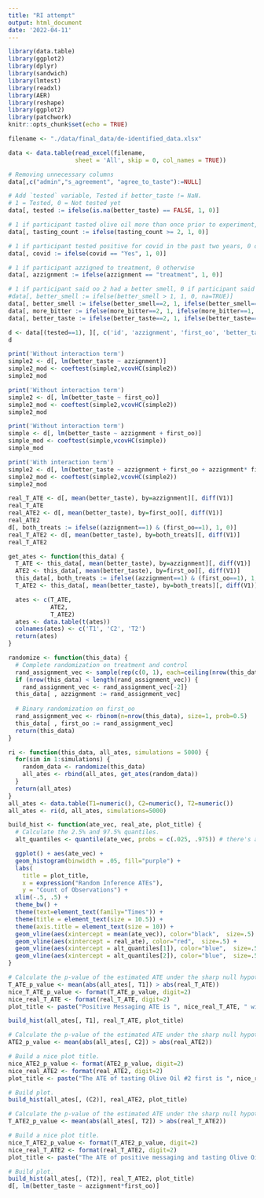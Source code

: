 ```yaml
---
title: "RI attempt"
output: html_document
date: '2022-04-11'
---
```


```r
library(data.table)
library(ggplot2)
library(dplyr)
library(sandwich)
library(lmtest)
library(readxl)
library(AER) 
library(reshape)
library(ggplot2) 
library(patchwork)
knitr::opts_chunk$set(echo = TRUE)
```

```r
filename <- "./data/final_data/de-identified_data.xlsx"

data <- data.table(read_excel(filename, 
                   sheet = 'All', skip = 0, col_names = TRUE))
```

```r
# Removing unnecessary columns
data[,c("admin","s_agreement", "agree_to_taste"):=NULL]

# Add `tested` variable, Tested if better_taste != NaN.
# 1 = Tested, 0 = Not tested yet
data[, tested := ifelse(is.na(better_taste) == FALSE, 1, 0)]

# 1 if participant tasted olive oil more than once prior to experiment, 0 otherwise
data[, tasting_count := ifelse(tasting_count >= 2, 1, 0)]

# 1 if participant tested positive for covid in the past two years, 0 otherwise
data[, covid := ifelse(covid == "Yes", 1, 0)]

# 1 if participant azzigned to treatment, 0 otherwise
data[, azzignment := ifelse(azzignment == "treatment", 1, 0)]

# 1 if participant said oo 2 had a better smell, 0 if participant said oo 1 had a better smell, NA if same
#data[, better_smell := ifelse(better_smell > 1, 1, 0, na=TRUE)]
data[, better_smell := ifelse(better_smell==2, 1, ifelse(better_smell==1, 0, NaN))]
data[, more_bitter := ifelse(more_bitter==2, 1, ifelse(more_bitter==1, 0, NaN))]
data[, better_taste := ifelse(better_taste==2, 1, ifelse(better_taste==1, 0, NaN))]
```


```r
d <- data[(tested==1), ][, c('id', 'azzignment', 'first_oo', 'better_taste')]
d
```

```r
print('Without interaction term')
simple2 <- d[, lm(better_taste ~ azzignment)]
simple2_mod <- coeftest(simple2,vcovHC(simple2))
simple2_mod

print('Without interaction term')
simple2 <- d[, lm(better_taste ~ first_oo)]
simple2_mod <- coeftest(simple2,vcovHC(simple2))
simple2_mod

print('Without interaction term')
simple <- d[, lm(better_taste ~ azzignment + first_oo)]
simple_mod <- coeftest(simple,vcovHC(simple))
simple_mod

print('With interaction term')
simple2 <- d[, lm(better_taste ~ azzignment + first_oo + azzignment* first_oo)]
simple2_mod <- coeftest(simple2,vcovHC(simple2))
simple2_mod

```

```r
real_T_ATE <- d[, mean(better_taste), by=azzignment][, diff(V1)]
real_T_ATE
real_ATE2 <- d[, mean(better_taste), by=first_oo][, diff(V1)]
real_ATE2
d[, both_treats := ifelse((azzignment==1) & (first_oo==1), 1, 0)]
real_T_ATE2 <- d[, mean(better_taste), by=both_treats][, diff(V1)]
real_T_ATE2
```


```r
get_ates <- function(this_data) {
  T_ATE <- this_data[, mean(better_taste), by=azzignment][, diff(V1)]
  ATE2 <- this_data[, mean(better_taste), by=first_oo][, diff(V1)]
  this_data[, both_treats := ifelse((azzignment==1) & (first_oo==1), 1, 0)]
  T_ATE2 <- this_data[, mean(better_taste), by=both_treats][, diff(V1)]

  ates <- c(T_ATE, 
            ATE2, 
            T_ATE2)
  ates <- data.table(t(ates))
  colnames(ates) <- c('T1', 'C2', 'T2')
  return(ates)
}
```


```r
randomize <- function(this_data) {
  # Complete randomization on treatment and control
  rand_assignment_vec <- sample(rep(c(0, 1), each=ceiling(nrow(this_data)/2)))
  if (nrow(this_data) < length(rand_assignment_vec)) {
    rand_assignment_vec <- rand_assignment_vec[-2]}
  this_data[ , azzignment := rand_assignment_vec]
  
  # Binary randomization on first_oo
  rand_assignment_vec <- rbinom(n=nrow(this_data), size=1, prob=0.5)
  this_data[ , first_oo := rand_assignment_vec]
  return(this_data)
}
```


```r
ri <- function(this_data, all_ates, simulations = 5000) {
  for(sim in 1:simulations) { 
    random_data <- randomize(this_data)
    all_ates <- rbind(all_ates, get_ates(random_data))
  }
  return(all_ates)
}
all_ates <- data.table(T1=numeric(), C2=numeric(), T2=numeric())
all_ates <- ri(d, all_ates, simulations=5000)
```


```r
build_hist <- function(ate_vec, real_ate, plot_title) {
  # Calculate the 2.5% and 97.5% quantiles.
  alt_quantiles <- quantile(ate_vec, probs = c(.025, .975)) # there's a built-in to pull these. 

  ggplot() + aes(ate_vec) + 
  geom_histogram(binwidth = .05, fill="purple") +
  labs(
    title = plot_title,
    x = expression("Random Inference ATEs"), 
    y = "Count of Observations") +
  xlim(-.5, .5) +
  theme_bw() + 
  theme(text=element_text(family="Times")) +
  theme(title = element_text(size = 10.5)) + 
  theme(axis.title = element_text(size = 10)) +
  geom_vline(aes(xintercept = mean(ate_vec)), color="black",  size=.5) + 
  geom_vline(aes(xintercept = real_ate), color="red",  size=.5) +
  geom_vline(aes(xintercept = alt_quantiles[1]), color="blue",  size=.5) +
  geom_vline(aes(xintercept = alt_quantiles[2]), color="blue",  size=.5)
}

# Calculate the p-value of the estimated ATE under the sharp null hypothesis.
T_ATE_p_value <- mean(abs(all_ates[, T1]) > abs(real_T_ATE))
nice_T_ATE_p_value <- format(T_ATE_p_value, digit=2)
nice_real_T_ATE <- format(real_T_ATE, digit=2)
plot_title <- paste("Positive Messaging ATE is ", nice_real_T_ATE, " with an RI p-value of ", nice_T_ATE_p_value, ".\nWe fail to reject the null hypothesis that positive messaging does not make a product taste better.", sep="")

build_hist(all_ates[, T1], real_T_ATE, plot_title)

```

```r
# Calculate the p-value of the estimated ATE under the sharp null hypothesis.
ATE2_p_value <- mean(abs(all_ates[, C2]) > abs(real_ATE2))

# Build a nice plot title.
nice_ATE2_p_value <- format(ATE2_p_value, digit=2)
nice_real_ATE2 <- format(real_ATE2, digit=2)
plot_title <- paste("The ATE of tasting Olive Oil #2 first is ", nice_real_ATE2, " with an RI p-value of ", nice_ATE2_p_value, ".\nWe fail to reject the null hypothesis that tasting a product first does not make that product\ntaste better.", sep="")

# Build plot.
build_hist(all_ates[, (C2)], real_ATE2, plot_title)

```

```r
# Calculate the p-value of the estimated ATE under the sharp null hypothesis.
T_ATE2_p_value <- mean(abs(all_ates[, T2]) > abs(real_T_ATE2))

# Build a nice plot title.
nice_T_ATE2_p_value <- format(T_ATE2_p_value, digit=2)
nice_real_T_ATE2 <- format(real_T_ATE2, digit=2)
plot_title <- paste("The ATE of positive messaging and tasting Olive Oil #2 first is ", nice_real_T_ATE2, " with an RI p-value of ", nice_T_ATE2_p_value, ".\nWe fail to reject the null hypothesis that hearing a positive message and tasting a product\nfirst does not make that product taste better.", sep="")

# Build plot.
build_hist(all_ates[, (T2)], real_T_ATE2, plot_title)
d[, lm(better_taste ~ azzignment*first_oo)]
```





